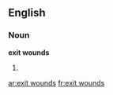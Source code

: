 ==English==

===Noun===
'''exit wounds'''

# {{plural of|[[exit wound]]}}

[[ar:exit wounds]]
[[fr:exit wounds]]
